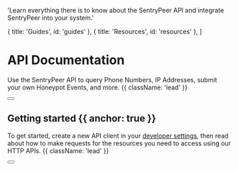 
  'Learn everything there is to know about the SentryPeer API and integrate SentryPeer into your system.'

  { title: 'Guides', id: 'guides' },
  { title: 'Resources', id: 'resources' },
]

<HeroPattern />

# API Documentation

Use the SentryPeer API to query Phone Numbers, IP Addresses, submit your own Honeypot Events, and more. {{ className: 'lead' }}

<div className="not-prose mb-16 mt-6 flex gap-3">
  <Button href="/quickstart" arrow="right" children="Quickstart" />
</div>

## Getting started {{ anchor: true }}

To get started, create a new API client in your [developer settings](https://sentrypeer.com/settings), then read about how to make requests for the resources you need to access using our HTTP APIs. {{ className: 'lead' }}

<div className="not-prose">
  <Button
    href="/authentication"
    variant="text"
    arrow="right"
    children="How to authenticate"
  />
</div>

<Guides />

<Resources />
